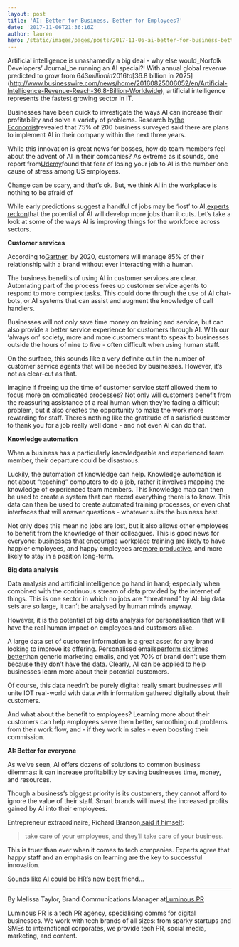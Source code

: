 ```yaml
---
layout: post
title: 'AI: Better for Business, Better for Employees?'
date: '2017-11-06T21:36:16Z'
author: lauren
hero: /static/images/pages/posts/2017-11-06-ai-better-for-business-better-for-employees/hero.jpeg
---
```


Artificial intelligence is unashamedly a big deal - why else would_Norfolk Developers’ Journal_be running an AI special?! With annual global revenue predicted to grow from $643 million in 2016 to[$36.8 billion in 2025](http://www.businesswire.com/news/home/20160825006052/en/Artificial-Intelligence-Revenue-Reach-36.8-Billion-Worldwide), artificial intelligence represents the fastest growing sector in IT.

Businesses have been quick to investigate the ways AI can increase their profitability and solve a variety of problems. Research by[the Economist](https://www.eiuperspectives.economist.com/technology-innovation/artificial-intelligence-real-world-0)revealed that 75% of 200 business surveyed said there are plans to implement AI in their company within the next three years.

While this innovation is great news for bosses, how do team members feel about the advent of AI in their companies? As extreme as it sounds, one report from[Udemy](http://www.techrepublic.com/article/report-fear-of-losing-job-to-ai-is-the-no-1-cause-of-stress-at-work/)found that fear of losing your job to AI is the number one cause of stress among US employees.

Change can be scary, and that’s ok. But, we think AI in the workplace is nothing to be afraid of

While early predictions suggest a handful of jobs may be ‘lost’ to AI,[experts reckon](https://appdevelopermagazine.com/5481/2017/8/28/ai-will-create-more-jobs-than-it-takes/)that the potential of AI will develop more jobs than it cuts. Let’s take a look at some of the ways AI is improving things for the workforce across sectors.

**Customer services**

According to[Gartner](https://www.salesforce.com/blog/2017/03/artificial-intelligence-changing-your-life-statistics.html), by 2020, customers will manage 85% of their relationship with a brand without ever interacting with a human.

The business benefits of using AI in customer services are clear. Automating part of the process frees up customer service agents to respond to more complex tasks. This could done through the use of AI chat-bots, or AI systems that can assist and augment the knowledge of call handlers.

Businesses will not only save time money on training and service, but can also provide a better service experience for customers through AI. With our ‘always on’ society, more and more customers want to speak to businesses outside the hours of nine to five - often difficult when using human staff.

On the surface, this sounds like a very definite cut in the number of customer service agents that will be needed by businesses. However, it’s not as clear-cut as that.

Imagine if freeing up the time of customer service staff allowed them to focus more on complicated processes? Not only will customers benefit from the reassuring assistance of a real human when they're facing a difficult problem, but it also creates the opportunity to make the work more rewarding for staff. There’s nothing like the gratitude of a satisfied customer to thank you for a job really well done - and not even AI can do that.

**Knowledge automation**

When a business has a particularly knowledgeable and experienced team member, their departure could be disastrous.

Luckily, the automation of knowledge can help. Knowledge automation is not about “teaching” computers to do a job, rather it involves mapping the knowledge of experienced team members. This knowledge map can then be used to create a system that can record everything there is to know. This data can then be used to create automated training processes, or even chat interfaces that will answer questions - whatever suits the business best.

Not only does this mean no jobs are lost, but it also allows other employees to benefit from the knowledge of their colleagues. This is good news for everyone: businesses that encourage workplace training are likely to have happier employees, and happy employees are[more productive](https://www.fastcompany.com/3048751/happy-employees-are-12-more-productive-at-work), and more likely to stay in a position long-term.

**Big data analysis**

Data analysis and artificial intelligence go hand in hand; especially when combined with the continuous stream of data provided by the internet of things. This is one sector in which no jobs are “threatened” by AI: big data sets are so large, it can’t be analysed by human minds anyway.

However, it is the potential of big data analysis for personalisation that will have the real human impact on employees and customers alike.

A large data set of customer information is a great asset for any brand looking to improve its offering. Personalised emails[perform six times better](http://marketingland.com/study-70-brands-personalizing-emails-missing-higher-transaction-rates-revenue-73241)than generic marketing emails, and yet 70% of brand don’t use them because they don’t have the data. Clearly, AI can be applied to help businesses learn more about their potential customers.

Of course, this data needn’t be purely digital: really smart businesses will unite IOT real-world with data with information gathered digitally about their customers.

And what about the benefit to employees? Learning more about their customers can help employees serve them better, smoothing out problems from their work flow, and - if they work in sales - even boosting their commission.

**AI: Better for everyone**

As we’ve seen, AI offers dozens of solutions to common business dilemmas: it can increase profitability by saving businesses time, money, and resources.

Though a business’s biggest priority is its customers, they cannot afford to ignore the value of their staff. Smart brands will invest the increased profits gained by AI into their employees.

Entrepreneur extraordinaire, Richard Branson,[said it himself](https://www.virgin.com/entrepreneur/why-is-looking-after-your-employees-so-\important):

> take care of your employees, and they’ll take care of your business.

This is truer than ever when it comes to tech companies. Experts agree that happy staff and an emphasis on learning are the key to successful innovation.

Sounds like AI could be HR’s new best friend…

---

By Melissa Taylor, Brand Communications Manager at[Luminous PR](http://luminouspr.com/)

Luminous PR is a tech PR agency, specialising comms for digital businesses. We work with tech brands of all sizes: from sparky startups and SMEs to international corporates, we provide tech PR, social media, marketing, and content.